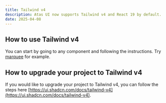 ```yaml
---
title: Tailwind v4
description: Atas UI now supports Tailwind v4 and React 19 by default.
date: 2025-04-08
---
```


## How to use Tailwind v4

You can start by going to any component and following the instructions. Try [marquee](/components/marquee) for example.

## How to upgrade your project to Tailwind v4

If you would like to upgrade your project to Tailwind v4, you can follow the steps here [https://ui.shadcn.com/docs/tailwind-v4](https://ui.shadcn.com/docs/tailwind-v4).